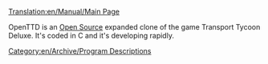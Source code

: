 [[Translation:en/Manual/Main Page]]
[[Category:en/Archive/Program Descriptions]]

OpenTTD is an [http://www.opensource.org Open Source] expanded clone of the game Transport Tycoon Deluxe. It's coded in C and it's developing rapidly.